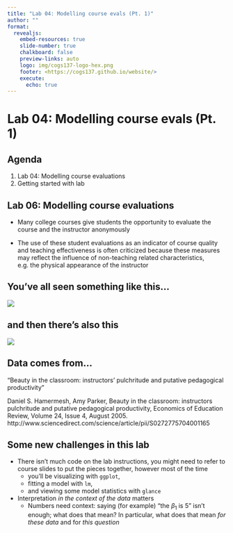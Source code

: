 ```yaml
---
title: "Lab 04: Modelling course evals (Pt. 1)"
author: ""
format:
  revealjs:
    embed-resources: true
    slide-number: true
    chalkboard: false 
    preview-links: auto
    logo: img/cogs137-logo-hex.png
    footer: <https://cogs137.github.io/website/>
    execute:
      echo: true
---
```


# Lab 04: Modelling course evals (Pt. 1) {background-color="#0E3A53"}

## Agenda

1. Lab 04: Modelling course evaluations
2. Getting started with lab

## Lab 06: Modelling course evaluations

- Many college courses give students the opportunity to evaluate the course and the instructor anonymously

- The use of these student evaluations as an indicator of course quality and teaching effectiveness is often criticized because these measures may reflect the influence of non-teaching related characteristics, e.g. the physical appearance of the instructor

## You've all seen something like this...

![](img/04/course-eval.jpg)


## and then there's also this

![](img/04/rmp.png)


## Data comes from...

"Beauty in the classroom: instructors’ pulchritude and putative pedagogical productivity" 

Daniel S. Hamermesh, Amy Parker, Beauty in the classroom: instructors pulchritude and putative pedagogical productivity, Economics of Education Review, Volume 24, Issue 4, August 2005. http://www.sciencedirect.com/science/article/pii/S0272775704001165


## Some new challenges in this lab

- There isn't much code on the lab instructions, you might need to refer to course slides to put the pieces together, however most of the time 
    + you'll be visualizing with `ggplot`, 
    + fitting a model with `lm`, 
    + and viewing some model statistics with `glance`
- Interpretation *in the context of the data* matters
    + Numbers need context: saying (for example) "the $\beta_1$ is 5" isn't enough; what does that mean? In particular, what does that mean *for these data* and for *this question*
